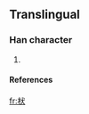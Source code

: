 ==Translingual==
===Han character===
{{Han char|rn=75|rad=木|as=04|sn=8|four=|canj=木戈大 (DIK)}}
# {{defn|Han|sort=木04}}
====References====
{{Han ref|kx=0517.011|hdz=21166.021|uh=67A4|ud=26532}}

[[fr:枤]]